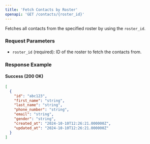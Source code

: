 ```yaml
---
title: 'Fetch Contacts by Roster'
openapi: 'GET /contacts/{roster_id}'
---
```


Fetches all contacts from the specified roster by using the `roster_id`.

### Request Parameters

- `roster_id` (required): ID of the roster to fetch the contacts from.

### Response Example

#### Success (200 OK)

```json
[
  {
    "id": "abc123",
    "first_name": "string",
    "last_name": "string",
    "phone_number": "string",
    "email": "string",
    "gender": "string",
    "created_at": "2024-10-10T12:26:21.000000Z",
    "updated_at": "2024-10-10T12:26:21.000000Z"
  }
]

